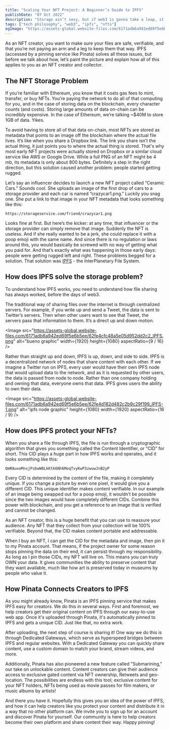 ```yaml
---
title: "Scaling Your NFT Project: A Beginner’s Guide to IPFS"
publishDate: "07 Oct 2022"
description: "Storage ain’t sexy, but if web3 is gonna take a leap, it's one of the biggest problems we need to solve for."
tags: ["tech philosophy", "web3", "ipfs", "nfts"]
ogImage: "https://assets-global.website-files.com/6171adb6a942ed69f5e6b5ee/62fd1b0820188c4271c6f5ac_Thumbnail1.png"
---
```



<OutLinkButton link="https://bueno.art/blog/pinata-ipfs-guide" site="Bueno" image={bueno} />

As an NFT creator, you want to make sure your files are safe, verifiable, and that you’re not paying an arm and a leg to keep them that way. IPFS (accessed by a pinning service like Pinata) solves all these issues, but before we talk about how, let’s paint the picture and explain how all of this applies to you as an NFT creator and collector.

## The NFT Storage Problem

If you’re familiar with Ethereum, you know that it costs gas fees to mint, transfer, or buy NFTs. You’re paying the network to do all of that computing for you, and in the case of storing data on the blockchain, every character counts (and costs). Storing large amounts of data on-chain can be incredibly expensive. In the case of Ethereum, we’re talking ~$40M to store 1GB of data. Yikes.

To avoid having to store all of that data on-chain, most NFTs are stored as metadata that points to an image off the blockchain where the actual file lives. It’s like when you share a Dropbox link. The link you share isn’t the actual thing, it just points you to where the actual thing is stored. That's why most early NFT projects were actually stored on Dropbox or a similar cloud service like AWS or Google Drive. While a full PNG of an NFT might be 4 mb, its metadata is only about 800 bytes. Definitely a step in the right direction, but this solution caused another problem: people started getting rugged.

Let’s say an influencer decides to launch a new NFT project called “Ceramic Cars." Sounds cool. She uploads an image of the first drop of cars to a storage provider and each car is named “crazycar1.png.” Luckily you snag one. She put a link to that image in your NFT metadata that looks something like this:

```
https://storageservice.com/friend/crazycar1.png
```

Looks fine at first. But here’s the kicker: at any time, that influencer or the storage provider can simply remove that image. Suddenly the NFT is useless. And if she really wanted to be a jerk, she could replace it with a poop emoji with the same name. And since there is no regulation or laws around this, you would basically be screwed with no way of getting what you paid for. And that’s exactly what was happening in those early days: people were getting rugged left and right. These problems begged for a solution. That solution was [IPFS](https://ipfs.io) - the InterPlanetary File System.

## How does IPFS solve the storage problem?

To understand how IPFS works, you need to understand how file sharing has always worked, before the days of web3.

The traditional way of sharing files over the internet is through centralized servers. For example, if you write up and send a Tweet, the data is sent to Twitter’s servers. Then when other users want to see that Tweet, the servers pass that information to them. It’s a direct up and down motion.

<Image
	src="https://assets-global.website-files.com/6171adb6a942ed69f5e6b5ee/62fe4cfc48a5e05d952dd2c2_IPFS.png"
	alt="bueno graphic"
	width={1920}
	height={1080}
	aspectRatio={9 / 16}
/>

Rather than straight up and down, IPFS is up, down, and side to side. IPFS is a decentralized network of nodes that share content with each other. If we imagine a Twitter run on IPFS, every user would have their own IPFS node that would upload data to the network, and as it is requested by other users, the data is passed from node to node. Rather than one company holding and owning that data, everyone owns that data. IPFS gives users the ability to own their data.

<Image
	src="https://assets-global.website-files.com/6171adb6a942ed69f5e6b5ee/62fe4d182d482c2b9c29f199_IPFS-1.png"
	alt="ipfs node graphic"
	height={1080}
	width={1920}
	aspectRatio={16 / 9}
/>

## How does IPFS protect your NFTs?

When you share a file through IPFS, the file is run through a cryptographic algorithm that gives you something called the Content Identifier, or “CID” for short. This CID plays a huge part in how IPFS works and operates, and it looks something like this:

```
QmRAuxeMnsjPsbwW8LkKtk6Nh6MoqTvyKwP3zwuwJnB2yP
```

Every CID is determined by the content of the file, making it completely unique. If you change a picture by even one pixel, it would give you a different CID. This unique identifier makes content verifiable. In our example of an image being swapped out for a poop emoji, it wouldn’t be possible since the two images would have completely different CIDs. Combine this power with blockchain, and you get a reference to an image that is verified and cannot be changed.

As an NFT creator, this is a huge benefit that you can use to reassure your audience. Any NFT that they collect from your collection will be 100% verifiable. Beyond that, the CID makes content portable and addressable.

When I buy an NFT, I can get the CID for the metadata and image, then pin it to my Pinata account. That means, if the project owner for some reason stops pinning the data on their end, it can persist through my responsibility. As long as I pin those CIDs, my NFT will live on. This means you can truly OWN your data. It gives communities the ability to preserve content that they want available, much like how art is preserved today in museums by people who value it.

## How Pinata Connects Creators to IPFS

As you might already know, Pinata is an IPFS pinning service that makes IPFS easy for creators. We do this in several ways. First and foremost, we help creators get their original content on IPFS through our easy-to-use web app. Once it's uploaded through Pinata, it's automatically pinned to IPFS and gets a unique CID. Just like that, no extra work.

After uploading, the next step of course is sharing it! One way we do this is through Dedicated Gateways, which serve as hyperspeed bridges between IPFS and regular websites. With a Dedicated Gateway you can quickly share content, use a custom domain to match your brand, stream videos, and more.

Additionally, Pinata has also pioneered a new feature called "Submarining," our take on unlockable content. Content creators can give their audience access to exclusive gated content via NFT ownership, Retweets and geo-location. The possibilities are endless with this tool; exclusive content for your NFT holders, NFTs being used as movie passes for film makers, or music albums by artists!

And there you have it. Hopefully this gives you an idea of the power of IPFS, and how it can help creators like you protect your content and distribute it in a way that no other platform can. We invite you to sign up for an account and discover Pinata for yourself. Our community is here to help creators become their own platform and share content their way. Happy pinning!
